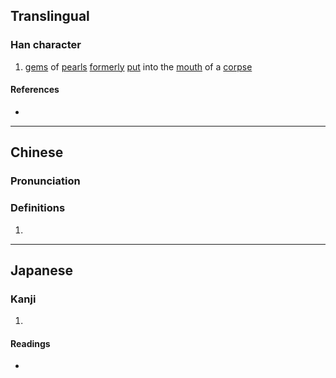 {{character info/new}}
==Translingual==

===Han character===
{{Han char|rn=96|rad=玉|as=07|sn=11|four=18162|canj=MGOIR,XMGOI|ids=⿰𤣩含}}

# [[gem]]s of [[pearl]]s [[formerly]] [[put]] into the [[mouth]] of a [[corpse]]

====References====
* {{Han ref|kx=0732.250|dkj=21007|dj=1144.020|hdz=21118.030|uh=7400|ud=29696|bh=D672|bd=54898}}

----

==Chinese==
{{zh-forms}}

===Pronunciation===
{{zh-pron
|m=hán
|c=ham3
|mc=y
|oc=y
|ma=
|cat=n
}}

===Definitions===
{{zh-hanzi}}

# {{rfdef|lang=zh}}

----

==Japanese==

===Kanji===
{{ja-kanji|grade=|rs=玉07}}

# {{defn|lang=ja|sort=玉07}}

====Readings====
* {{ja-readings|on=[[かん]] (kan), [[ごん]] (gon)|kun=[[ふくみだま]] (fukumidama)|nanori=}}